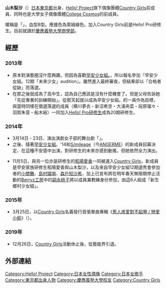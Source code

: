 {{BLPsources|date=2020年9月}}
{{藝人
| 姓名 = 山木梨沙
| 類型 = 女歌手
| 外文名 = 山木梨沙（やまき りさ）
| 外文 = ja
| 羅馬拼音 = Yamaki Risa
| 國籍 = [[日本|日本]]
| 出生日期 = {{Birth_date_and_age|1997|10|14}}
| 出生地點 = {{JPN}}[[東京都|東京都]]
| 職業 = [[歌手|歌手]]
| 語言 = [[日語|日語]]
| 音樂類型 = [[J-POP|J-POP]]
| 出道作 = 《[[惹人疼愛對不起喔_/_戀愛小偷|惹人疼愛對不起喔 / 戀愛小偷]]》
| 出道日期 = 2015年3月
| 活躍年代 = 2014年11月2019年12月26日
| 唱片公司 = [[zetima|zetima]]
| 經紀公司 = [[Up-Front_Group|UP-FRONT AGENCY Co., Ltd.]]
| 相關團體 = [[Country_Girls|Country Girls]]
}}
{{Japanese|japanese=山木 梨沙|kana=やまき りさ|romaji=Yamaki Risa}}
'''山木梨沙'''（{{bd|1997年|10月14日|catIdx=Yamaki Risa}}）[[日本|日本]][[東京都|東京都]]出身，[[Hello!_Project|Hello! Project]]旗下偶像團體[[Country_Girls|Country Girls]]前成員、同時也是大學女子偶像團體[[College_Cosmos|College Cosmos]]的前成員。

暱稱是「{{lang|ja|やまっき}}」，血型B型。應援色為萊姆綠色。加入Country Girls前是Hello! Pro研修生。目前就讀於[[慶應義塾大學|慶應義塾大學]][[商學部|商學部]]。

==經歷==
===2013年===
*原本對演藝圈沒什麼興趣，但因為喜歡[[早安少女組。|早安少女組。]]，所以報名參加『早安少女組。12期「未來少女」audition』。雖然進入最終審查，但結果卻以「合格者從缺」而落選。
*在那之後就成為了高中生，認為自己應該是沒有什麼機會了。但是父母告訴她「先從專業的訓練開始」。從那天起就以成為早安少女組。的一員作為目標，與當時同樣在徵選落選的成員（横川夢衣・新沼希空・大浦央菜・段原瑠々・羽賀朱音・船木結）一同加入[[Hello!_Pro研修生|Hello! Pro研修生]]成為20期研修生。

===2014年===
*3月14日 - 23日、演出演劇女子部的舞台劇「{{lang|ja|僕たち可憐な少年合唱団}}」。
*之後、隨著[[早安少女組|早安少女組]]。'14和[[S/mileage|S/mileage]]（今[[ANGERME|ANGERME]]）的新成員招募決定、在這種不安感中出演，對研修生的未來亦感到動搖，但她依然全力演出。

*11月5日，與另一位亦是研修生的[[稻場愛香|稻場愛香]]一同被選入[[Country_Girls|Country Girls]]，新成員是早安家族研修生稻場愛香與山木梨沙，以及來自早安少女組12期選秀會參加者的[[小關舞|小關舞]]、[[島村嬉唄|島村嬉唄]]、[[森戶知沙希|森戶知沙希]]，加上已宣布將在明年春天無限期停止活動的[[Berryz工房|Berryz工房]]中的[[嗣永桃子|嗣永桃子]]將以成員兼教練身份參加，由這6人組成「新生鄉村少女組」。

===2015年===
*3月25日，以[[Country_Girls|Country Girls]]名義發行首張單曲專輯《[[惹人疼愛對不起喔_/_戀愛小偷|惹人疼愛對不起喔 / 戀愛小偷]]》（{{lang|ja|愛おしくってごめんね / 恋泥棒}}）。

===2019年===
*12月26日，[[Country_Girls|Country Girls]]活動休止後，從藝能界引退。

==外部連結==
{{Clear}}
{{早安家族}}

{{DEFAULTSORT:Yamaki Risa}}
[[Category:Hello!_Project|Category:Hello! Project]]
[[Category:日本女性偶像|Category:日本女性偶像]]
[[Category:日本女歌手|Category:日本女歌手]]
[[Category:東京都出身人物|Category:東京都出身人物]]
[[Category:慶應義塾大學校友|Category:慶應義塾大學校友]]
[[Category:Country_Girls|Category:Country Girls]]